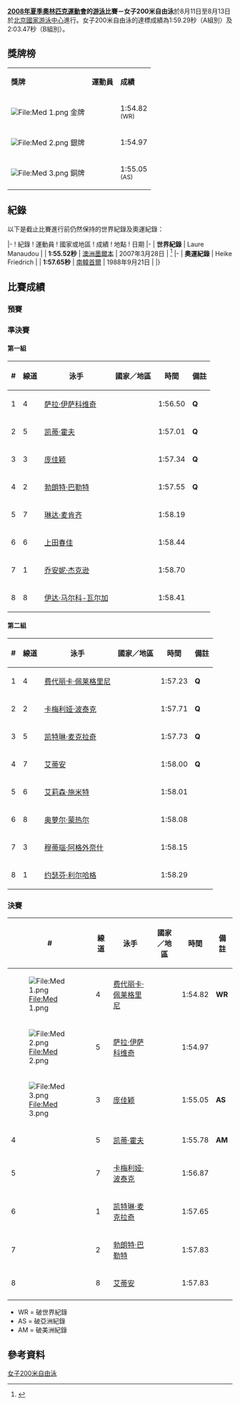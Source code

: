 {{noteTA
|1=zh-hans:專項; zh-hant:項目;
}}

{{2008年夏季奧林匹克運動會游泳比賽}}

'''[[2008年夏季奧林匹克運動會|2008年夏季奧林匹克運動會]]的[[2008年夏季奧林匹克運動會游泳比賽|游泳]]比賽－女子200米自由泳'''於8月11日至8月13日於[[北京國家游泳中心|北京國家游泳中心]]進行。女子200米自由泳的達標成績為1:59.29秒（A組別）及2:03.47秒（B組別）。

== 獎牌榜 ==
{| class="wikitable"
|- bgcolor="#efefef"
| '''獎牌'''
| '''運動員'''
| '''成績'''
|-
| bgcolor="gold" | [[File:Med_1.png|File:Med 1.png]] 金牌
|{{flagIOCathlete|[[费代丽卡·佩莱格里尼|费代丽卡·-{zh-hans:佩莱格里尼;zh-hk:比莉姬蓮;zh-tw:佩拉格利妮;}-]]|ITA|2008年夏季}}||1:54.82 <br /><small>(WR)</small>
|-
| bgcolor="silver" | [[File:Med_2.png|File:Med 2.png]] 銀牌
|{{flagIOCathlete|[[萨拉·伊萨科维奇|萨拉·-{zh-hans:伊萨科维奇;zh-hk:伊莎高域;zh-tw:伊莎科維琪;}-]]|SLO|2008年夏季}}||1:54.97
|-
| bgcolor="cc9966" | [[File:Med_3.png|File:Med 3.png]] 銅牌
|{{flagIOCathlete|[[庞佳颖|庞佳颖]]|CHN|2008年夏季}}||1:55.05 <br /><small>(AS)</small>
|}

== 紀錄 ==
以下是截止比賽進行前仍然保持的世界紀錄及奧運紀錄：

{{start box}}
|-
! 紀錄 
! 運動員
! 國家或地區
! 成績
! 地點
! 日期
|-
| '''世界紀錄'''
| Laure Manaudou
| {{FRA}}
| '''1:55.52秒'''
| [[澳洲|澳洲]][[墨爾本|墨爾本]]
| 2007年3月28日
| <ref>{{Cite web |url=http://news.bbc.co.uk/sport2/hi/other_sports/swimming/6502131.stm |title=Phelps shines as records tumble |accessdate=2008-08-07 |archive-date=2019-09-04 |archive-url=https://web.archive.org/web/20190904104828/http://news.bbc.co.uk/sport2/hi/other_sports/swimming/6502131.stm |dead-url=no }}</ref>
|-
| '''奧運紀錄'''
| Heike Friedrich
| {{GDR}}
| '''1:57.65秒'''
| [[南韓|南韓]][[首爾|首爾]]
| 1988年9月21日
| 
|}

== 比賽成績 ==
=== 預賽 ===
===準決賽===
==== 第一組 ====
{| class="wikitable sortable" width=70% style="text-align:center"
|-
! # !!  線道 !! 泳手 !! 國家／地區 !! 時間 !! 備註
|-bgcolor=ccffcc
| 1  || 4 ||align=left| [[萨拉·伊萨科维奇|萨拉·伊萨科维奇]] ||align=left| {{flagIOC|SLO|2008年夏季}} || 1:56.50   ||  ''' Q '''
|-bgcolor=ccffcc
| 2  || 5 ||align=left| [[凯蒂·霍夫|凯蒂·霍夫]] ||align=left| {{flagIOC|USA|2008年夏季}} || 1:57.01 ||  ''' Q '''
|-bgcolor=ccffcc
| 3  || 3 ||align=left| [[庞佳颖|庞佳颖]] ||align=left| {{flagIOC|CHN|2008年夏季}} || 1:57.34 ||  ''' Q '''
|-bgcolor=ccffcc
| 4  || 2 ||align=left| [[勃朗特·巴勒特|勃朗特·巴勒特]] ||align=left| {{flagIOC|AUS|2008年夏季}} || 1:57.55  ||  ''' Q '''
|-
| 5  || 7 ||align=left| [[琳达·麦肯齐|琳达·麦肯齐]] ||align=left| {{flagIOC|AUS|2008年夏季}} || 1:58.19  ||  
|-
| 6  || 6 ||align=left| [[上田春佳|上田春佳]] ||align=left| {{flagIOC|JPN|2008年夏季}} || 1:58.44  || 
|-
| 7  || 1 ||align=left| [[乔安妮·杰克逊|乔安妮·杰克逊]] ||align=left| {{flagIOC|GBR|2008年夏季}} || 1:58.70  ||
|-
| 8  || 8 ||align=left| [[伊达·马尔科-瓦尔加|伊达·马尔科-瓦尔加]] ||align=left| {{flagIOC|SWE|2008年夏季}} || 1:58.41  ||
|}

==== 第二組 ====
{| class="wikitable sortable" width=70% style="text-align:center"
|-
! # !!  線道 !! 泳手 !! 國家／地區 !! 時間 !! 備註
|-bgcolor=ccffcc
| 1  || 4 ||align=left| [[费代丽卡·佩莱格里尼|费代丽卡·佩莱格里尼]] ||align=left| {{flagIOC|ITA|2008年夏季}} || 1:57.23   ||  ''' Q '''
|-bgcolor=ccffcc
| 2  || 2 ||align=left| [[卡梅利娅·波泰克|卡梅利娅·波泰克]] ||align=left| {{flagIOC|ROU|2008年夏季}} || 1:57.71||  ''' Q '''
|-bgcolor=ccffcc
| 3 || 5 ||align=left| [[凯特琳·麦克拉奇|凯特琳·麦克拉奇]] ||align=left| {{flagIOC|GBR|2008年夏季}} || 1:57.73||  ''' Q '''
|-bgcolor=ccffcc
| 4 || 7 ||align=left| [[艾蒂安|艾蒂安]] ||align=left| {{flagIOC|FRA|2008年夏季}} || 1:58.00||  ''' Q '''
|-
| 5 || 6 ||align=left| [[艾莉森·施米特|艾莉森·施米特]] ||align=left| {{flagIOC|USA|2008年夏季}} || 1:58.01||
|-
| 6 || 8 ||align=left| [[奥萝尔·蒙热尔|奥萝尔·蒙热尔]] ||align=left| {{flagIOC|FRA|2008年夏季}} || 1:58.08||
|-
| 7 || 3 ||align=left| [[穆蒂瑙·阿格外奈什|穆蒂瑙·阿格外奈什]] ||align=left| {{flagIOC|HUN|2008年夏季}} || 1:58.15||
|-
| 8 || 1 ||align=left|  [[约瑟芬·利尔哈格|约瑟芬·利尔哈格]] ||align=left| {{flagIOC|SWE|2008年夏季}} || 1:58.29||
|}

=== 決賽 ===
{| class="wikitable sortable" width=70% style="text-align:center"
|-
! # !!  線道 !! 泳手 !! 國家／地區 !! 時間 !! 備註
|- bgcolor=gold
| [[File:Med_1.png|File:Med 1.png]] || 4 ||align=left| [[费代丽卡·佩莱格里尼|费代丽卡·佩莱格里尼]]  ||align=left| {{flagIOC|ITA|2008年夏季}} ||1:54.82  || '''WR '''
|- bgcolor=silver
| [[File:Med_2.png|File:Med 2.png]] || 5 ||align=left| [[萨拉·伊萨科维奇|萨拉·伊萨科维奇]] ||align=left| {{flagIOC|SLO|2008年夏季}} ||1:54.97 || ''' '''
|- bgcolor=cc9966
| [[File:Med_3.png|File:Med 3.png]] || 3 ||align=left| [[庞佳颖|庞佳颖]] ||align=left| {{flagIOC|CHN|2008年夏季}} ||1:55.05   || '''AS '''
|- 
| 4 || 5 ||align=left| [[凯蒂·霍夫|凯蒂·霍夫]] ||align=left| {{flagIOC|USA|2008年夏季}} || 1:55.78 || '''AM '''
|- 
| 5 || 7 ||align=left| [[卡梅利娅·波泰克|卡梅利娅·波泰克]] || align=left| {{flagIOC|ROU|2008年夏季}} || 1:56.87 || ''' '''
|-
| 6 || 1 ||align=left| [[凯特琳·麦克拉奇|凯特琳·麦克拉奇]] ||align=left| {{flagIOC|GBR|2008年夏季}} || 1:57.65 || ''' '''
|- 
| 7 || 2 ||align=left| [[勃朗特·巴勒特|勃朗特·巴勒特]] || align=left| {{flagIOC|AUS|2008年夏季}} || 1:57.83 || ''' '''
|-
| 8 || 8 ||align=left| [[艾蒂安|艾蒂安]] ||align=left| {{flagIOC|FRA|2008年夏季}} || 1:57.83 || ''' '''
|-
|}
* WR = 破世界紀錄
* AS = 破亞洲紀錄 
* AM = 破美洲紀錄

== 參考資料 ==
<div class="references-small">
<references />
</div>

[[Category:2008年夏季奧林匹克運動會游泳比賽|女子200米自由泳]]
